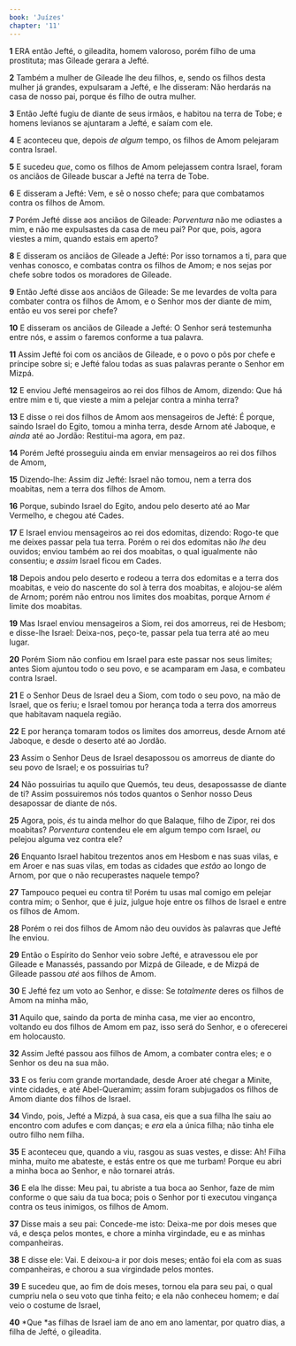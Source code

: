 ```yaml
---
book: 'Juízes'
chapter: '11'
---
```


**1** ERA então Jefté, o gileadita, homem valoroso, porém filho de uma prostituta; mas Gileade gerara a Jefté.

**2** Também a mulher de Gileade lhe deu filhos, e, sendo os filhos desta mulher já grandes, expulsaram a Jefté, e lhe disseram: Não herdarás na casa de nosso pai, porque és filho de outra mulher.

**3** Então Jefté fugiu de diante de seus irmãos, e habitou na terra de Tobe; e homens levianos se ajuntaram a Jefté, e saíam com ele.

**4** E aconteceu que, depois _de algum_ tempo, os filhos de Amom pelejaram contra Israel.

**5** E sucedeu _que_, como os filhos de Amom pelejassem contra Israel, foram os anciãos de Gileade buscar a Jefté na terra de Tobe.

**6** E disseram a Jefté: Vem, e sê o nosso chefe; para que combatamos contra os filhos de Amom.

**7** Porém Jefté disse aos anciãos de Gileade: _Porventura_ não me odiastes a mim, e não me expulsastes da casa de meu pai? Por que, pois, agora viestes a mim, quando estais em aperto?

**8** E disseram os anciãos de Gileade a Jefté: Por isso tornamos a ti, para que venhas conosco, e combatas contra os filhos de Amom; e nos sejas por chefe sobre todos os moradores de Gileade.

**9** Então Jefté disse aos anciãos de Gileade: Se me levardes de volta para combater contra os filhos de Amom, e o Senhor mos der diante de mim, então eu vos serei por chefe?

**10** E disseram os anciãos de Gileade a Jefté: O Senhor será testemunha entre nós, e assim o faremos conforme a tua palavra.

**11** Assim Jefté foi com os anciãos de Gileade, e o povo o pôs por chefe e príncipe sobre si; e Jefté falou todas as suas palavras perante o Senhor em Mizpá.

**12** E enviou Jefté mensageiros ao rei dos filhos de Amom, dizendo: Que há entre mim e ti, que vieste a mim a pelejar contra a minha terra?

**13** E disse o rei dos filhos de Amom aos mensageiros de Jefté: É porque, saindo Israel do Egito, tomou a minha terra, desde Arnom até Jaboque, e _ainda_ até ao Jordão: Restitui-ma agora, em paz.

**14** Porém Jefté prosseguiu ainda em enviar mensageiros ao rei dos filhos de Amom,

**15** Dizendo-lhe: Assim diz Jefté: Israel não tomou, nem a terra dos moabitas, nem a terra dos filhos de Amom.

**16** Porque, subindo Israel do Egito, andou pelo deserto até ao Mar Vermelho, e chegou até Cades.

**17** E Israel enviou mensageiros ao rei dos edomitas, dizendo: Rogo-te que me deixes passar pela tua terra. Porém o rei dos edomitas não _lhe_ deu ouvidos; enviou também ao rei dos moabitas, o qual igualmente não consentiu; e _assim_ Israel ficou em Cades.

**18** Depois andou pelo deserto e rodeou a terra dos edomitas e a terra dos moabitas, e veio do nascente do sol à terra dos moabitas, e alojou-se além de Arnom; porém não entrou nos limites dos moabitas, porque Arnom _é_ limite dos moabitas.

**19** Mas Israel enviou mensageiros a Siom, rei dos amorreus, rei de Hesbom; e disse-lhe Israel: Deixa-nos, peço-te, passar pela tua terra até ao meu lugar.

**20** Porém Siom não confiou em Israel para este passar nos seus limites; antes Siom ajuntou todo o seu povo, e se acamparam em Jasa, e combateu contra Israel.

**21** E o Senhor Deus de Israel deu a Siom, com todo o seu povo, na mão de Israel, que os feriu; e Israel tomou por herança toda a terra dos amorreus que habitavam naquela região.

**22** E por herança tomaram todos os limites dos amorreus, desde Arnom até Jaboque, e desde o deserto até ao Jordão.

**23** Assim o Senhor Deus de Israel desapossou os amorreus de diante do seu povo de Israel; e os possuirias tu?

**24** Não possuirias tu aquilo que Quemós, teu deus, desapossasse de diante de ti? Assim possuiremos nós todos quantos o Senhor nosso Deus desapossar de diante de nós.

**25** Agora, pois, _és_ tu ainda melhor do que Balaque, filho de Zipor, rei dos moabitas? _Porventura_ contendeu ele em algum tempo com Israel, _ou_ pelejou alguma vez contra ele?

**26** Enquanto Israel habitou trezentos anos em Hesbom e nas suas vilas, e em Aroer e nas suas vilas, em todas as cidades que _estão_ ao longo de Arnom, por que o não recuperastes naquele tempo?

**27** Tampouco pequei eu contra ti! Porém tu usas mal comigo em pelejar contra mim; o Senhor, que é juiz, julgue hoje entre os filhos de Israel e entre os filhos de Amom.

**28** Porém o rei dos filhos de Amom não deu ouvidos às palavras que Jefté lhe enviou.

**29** Então o Espírito do Senhor veio sobre Jefté, e atravessou ele por Gileade e Manassés, passando por Mizpá de Gileade, e de Mizpá de Gileade passou _até_ aos filhos de Amom.

**30** E Jefté fez um voto ao Senhor, e disse: Se _totalmente_ deres os filhos de Amom na minha mão,

**31** Aquilo que, saindo da porta de minha casa, me vier ao encontro, voltando eu dos filhos de Amom em paz, isso será do Senhor, e o oferecerei em holocausto.

**32** Assim Jefté passou aos filhos de Amom, a combater contra eles; e o Senhor os deu na sua mão.

**33** E os feriu com grande mortandade, desde Aroer até chegar a Minite, vinte cidades, e até Abel-Queramim; assim foram subjugados os filhos de Amom diante dos filhos de Israel.

**34** Vindo, pois, Jefté a Mizpá, à sua casa, eis que a sua filha lhe saiu ao encontro com adufes e com danças; e _era_ ela a única filha; não tinha ele outro filho nem filha.

**35** E aconteceu que, quando a viu, rasgou as suas vestes, e disse: Ah! Filha minha, muito me abateste, e estás entre os que me turbam! Porque eu abri a minha boca ao Senhor, e não tornarei atrás.

**36** E ela lhe disse: Meu pai, tu abriste a tua boca ao Senhor, faze de mim conforme o que saiu da tua boca; pois o Senhor por ti executou vingança contra os teus inimigos, os filhos de Amom.

**37** Disse mais a seu pai: Concede-me isto: Deixa-me por dois meses que vá, e desça pelos montes, e chore a minha virgindade, eu e as minhas companheiras.

**38** E disse ele: Vai. E deixou-a ir por dois meses; então foi ela com as suas companheiras, e chorou a sua virgindade pelos montes.

**39** E sucedeu que, ao fim de dois meses, tornou ela para seu pai, o qual cumpriu nela o seu voto que tinha feito; e ela não conheceu homem; e daí veio o costume de Israel,

**40** *Que *as filhas de Israel iam de ano em ano lamentar, por quatro dias, a filha de Jefté, o gileadita.

